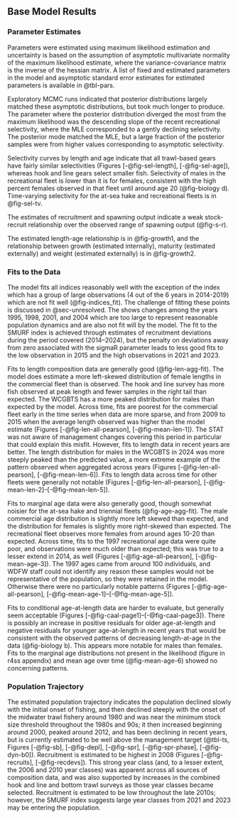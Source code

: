 ## Base Model Results

### Parameter Estimates

Parameters were estimated using maximum likelihood estimation and uncertainty is based on the assumption of asymptotic multivariate normality of the maximum likelihood estimate, where the variance-covariance matrix is the inverse of the hessian matrix. A list of fixed and estimated parameters in the model and asymptotic standard error estimates for estimated parameters is available in @tbl-pars.

Exploratory MCMC runs indicated that posterior distributions largely matched these asymptotic distributions, but took much longer to produce. The parameter where the posterior distribution diverged the most from the maximum likelihood was the descending slope of the recent recreational selectivity, where the MLE corresponded to a gently declining selectivity. The posterior mode matched the MLE, but a large fraction of the posterior samples were from higher values corresponding to asymptotic selectivity. 

<!-- Population numbers and biomass at age × year × sex (if sex-specific M, growth, or selectivity) (may be provided as a text, csv, or spreadsheet file). This is not required while undergoing review. Can be included in electronic appendices (SS report files), should be provided as supplementary material for assessments developed with alternative assessment platforms.  -->

Selectivity curves by length and age indicate that all trawl-based gears have fairly similar selectivities (Figures [-@fig-sel-length], [-@fig-sel-age]), whereas hook and line gears select smaller fish. Selectivity of males in the recreational fleet is lower than it is for females, consistent with the high percent females observed in that fleet until around age 20 (@fig-biology d). Time-varying selectivity for the at-sea hake and recreational fleets is in @fig-sel-tv. 

The estimates of recruitment and spawning output indicate a weak stock-recruit relationship over the observed range of spawning output (@fig-s-r). 

The estimated length-age relationship is in @fig-growth1, and the relationship between growth (estimated internally), maturity (estimated externally) and weight (estimated externally) is in @fig-growth2.

### Fits to the Data

The model fits all indices reasonably well with the exception of the \gls{s-wcgbt} index which has a group of large observations (4 out of the 6 years in 2014-2019) which are not fit well (@fig-indices_fit). The challenge of fitting these points is discussed in @sec-unresolved. The \gls{s-tri} shows changes among the years 1995, 1998, 2001, and 2004 which are too large to represent reasonable population dynamics and are also not fit will by the model. The fit to the SMURF index is achieved through estimates of recruitment deviations during the period covered (2014--2024), but the penalty on deviations away from zero associated with the sigmaR parameter leads to less good fits to the low observation in 2015 and the high observations in 2021 and 2023.

Fits to length composition data are generally good (@fig-len-agg-fit). The model does estimate a more left-skewed distribution of female lengths in the commercial fleet than is observed. The hook and line survey has more fish observed at peak length and fewer samples in the right tail than expected. The WCGBTS has a more peaked distribution for males than expected by the model. Across time, fits are poorest for the commercial fleet early in the time series when data are more sparse, and from 2009 to 2015 when the average length observed was higher than the model estimate (Figures [-@fig-len-all-pearson], [-@fig-mean-len-1]). The STAT was not aware of management changes covering this period in particular that could explain this misfit. However, fits to length data in recent years are better. The length distribution for males in the WCGBTS in 2024 was more steeply peaked than the predicted value, a more extreme example of the pattern observed when aggregated across years (Figures [-@fig-len-all-pearson], [-@fig-mean-len-6]). Fits to length data across time for other fleets were generally not notable (Figures [-@fig-len-all-pearson], [-@fig-mean-len-2]--[-@fig-mean-len-5]).

Fits to marginal age data were also generally good, though somewhat noisier for the at-sea hake and triennial fleets (@fig-age-agg-fit). The male commercial age distribution is slightly more left skewed than expected, and the distribution for females is slightly more right-skewed than expected. The recreational fleet observes more females from around ages 10-20 than expected. Across time, fits to the 1997 recreational age data were quite poor, and observations were much older than expected; this was true to a lesser extend in 2014, as well (Figures [-@fig-age-all-pearson], [-@fig-mean-age-3]). The 1997 ages came from around 100 individuals, and WDFW staff could not identify any reason these samples would not be representative of the population, so they were retained in the model. Otherwise there were no particularly notable patterns (Figures [-@fig-age-all-pearson], [-@fig-mean-age-1]--[-@fig-mean-age-5]). 

Fits to conditional age-at-length data are harder to evaluate, but generally seem acceptable (Figures [-@fig-caal-page1]--[-@fig-caal-page3]). There is possibly an increase in positive residuals for older age-at-length and negative residuals for younger age-at-length in recent years that would be consistent with the observed patterns of decreasing length-at-age in the data (@fig-biology b). This appears more notable for males than females. Fits to the marginal age distributions not present in the likelihood (figure in r4ss appendix) and mean age over time (@fig-mean-age-6) showed no concerning patterns.

### Population Trajectory

The estimated population trajectory indicates the population declined slowly with the initial onset of fishing, and then declined steeply with the onset of the midwater trawl fishery around 1980 and was near the minimum stock size threshold throughout the 1980s and 90s; it then increased beginning around 2000, peaked around 2012, and has been declining in recent years, but is currently estimated to be well above the management target (@tbl-ts, Figures [-@fig-sb], [-@fig-depl], [-@fig-spr], [-@fig-spr-phase], [-@fig-dyn-b0]). Recruitment is estimated to be highest in 2008 (Figures [-@fig-recruits], [-@fig-recdevs]). This strong year class (and, to a lesser extent, the 2006 and 2010 year classes) was apparent across all sources of composition data, and was also supported by increases in the combined hook and line and bottom trawl surveys as those year classes became selected. Recruitment is estimated to be low throughout the late 2010s; however, the SMURF index suggests large year classes from 2021 and 2023 may be entering the population.
